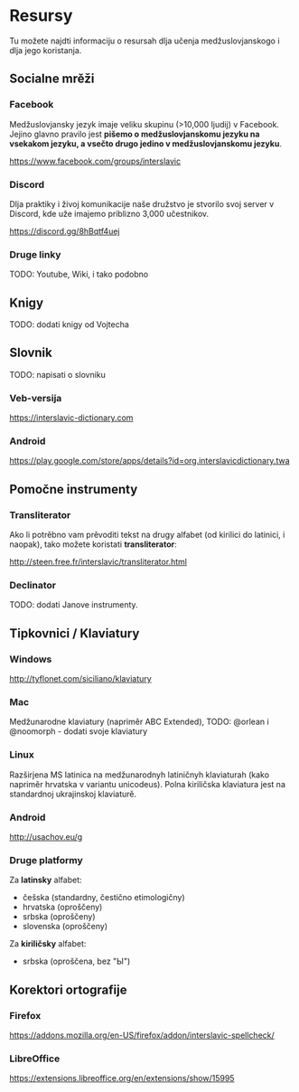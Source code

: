 # Resursy

Tu možete najdti informaciju o resursah dlja učenja medžuslovjanskogo
i dlja jego koristanja.

## Socialne mrěži

### Facebook

Medžuslovjansky jezyk imaje veliku skupinu (>10,000 ljudij) v Facebook.
Jejino glavno pravilo jest **pišemo o medžuslovjanskomu jezyku na vsekakom
jezyku, a vsečto drugo jedino v medžuslovjanskomu jezyku**.

<https://www.facebook.com/groups/interslavic>

### Discord

Dlja praktiky i živoj komunikacije naše družstvo je stvorilo svoj server
v Discord, kde uže imajemo priblizno 3,000 učestnikov.

<https://discord.gg/8hBqtf4uej>

### Druge linky

TODO: Youtube, Wiki, i tako podobno

## Knigy

TODO: dodati knigy od Vojtecha

## Slovnik

TODO: napisati o slovniku

### Veb-versija

<https://interslavic-dictionary.com>

### Android

<https://play.google.com/store/apps/details?id=org.interslavicdictionary.twa>

## Pomočne instrumenty

### Transliterator

Ako li potrěbno vam prěvoditi tekst na drugy alfabet (od kirilici do latinici, i naopak), tako možete koristati **transliterator**:

http://steen.free.fr/interslavic/transliterator.html

### Declinator

TODO: dodati Janove instrumenty.

## Tipkovnici / Klaviatury

### Windows

<http://tyflonet.com/siciliano/klaviatury>

### Mac

Medžunarodne klaviatury (napriměr ABC Extended), TODO: @orlean i @noomorph - dodati svoje klaviatury

### Linux

Razširjena MS latinica na medžunarodnyh latiničnyh klaviaturah (kako napriměr hrvatska v variantu unicodeus).
Polna kiriličska klaviatura jest na standardnoj ukrajinskoj klaviaturě.

### Android

<http://usachov.eu/g>

### Druge platformy

Za **latinsky** alfabet:
   * češska (standardny, čestično etimologičny)
   * hrvatska (oproščeny)
   * srbska (oproščeny)
   * slovenska (oproščeny)

Za **kiriličsky** alfabet:
   * srbska (oproščena, bez "Ы")

## Korektori ortografije

### Firefox

https://addons.mozilla.org/en-US/firefox/addon/interslavic-spellcheck/

### LibreOffice

https://extensions.libreoffice.org/en/extensions/show/15995

